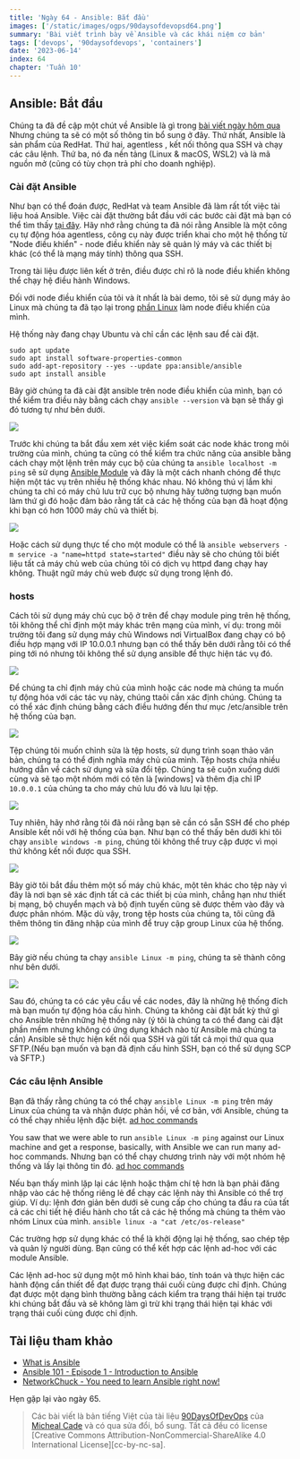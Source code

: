 ```yaml
---
title: 'Ngày 64 - Ansible: Bắt đầu'
images: ['/static/images/ogps/90daysofdevopsd64.png']
summary: 'Bài viết trình bày về Ansible và các khái niệm cơ bản'
tags: ['devops', '90daysofdevops', 'containers']
date: '2023-06-14'
index: 64
chapter: 'Tuần 10'
---
```


<TOCInline toc={props.toc} asDisclosure />

## Ansible: Bắt đầu

Chúng ta đã đề cập một chút về Ansible là gì trong [bài viết ngày hôm qua](https://vntechies.dev/courses/90-ngay-devops/ngay-63-buc-tranh-toan-canh-quan-ly-cau-hinh) Nhưng chúng ta sẽ có một số thông tin bổ sung ở đây. Thứ nhất, Ansible là sản phẩm của RedHat. Thứ hai, agentless , kết nối thông qua SSH và chạy các câu lệnh. Thứ ba, nó đa nền tảng (Linux & macOS, WSL2) và là mã nguồn mở (cũng có tùy chọn trả phí cho doanh nghiệp).

### Cài đặt Ansible

Như bạn có thể đoán được, RedHat và team Ansible đã làm rất tốt việc tài liệu hoá Ansible. Việc cài đặt thường bắt đầu với các bước cài đặt mà bạn có thể tìm thấy [tại đây](https://docs.ansible.com/ansible/latest/installation_guide/intro_installation.html). Hãy nhớ rằng chúng ta đã nói rằng Ansible là một công cụ tự động hóa agentless, công cụ này được triển khai cho một hệ thống từ "Node điều khiển" - node điều khiển này sẽ quản lý máy và các thiết bị khác (có thể là mạng máy tính) thông qua SSH.

Trong tài liệu được liên kết ở trên, điều được chỉ rõ là node điều khiển không thể chạy hệ điều hành Windows.

Đối với node điều khiển của tôi và ít nhất là bài demo, tôi sẽ sử dụng máy ảo Linux mà chúng ta đã tạo lại trong [phần Linux](https://vntechies.dev/courses/90-ngay-devops/ngay-20-thiet-lap-may-tram-phat-trien) làm node điều khiển của mình.

Hệ thống này đang chạy Ubuntu và chỉ cần các lệnh sau để cài đặt.

```Shell
sudo apt update
sudo apt install software-properties-common
sudo add-apt-repository --yes --update ppa:ansible/ansible
sudo apt install ansible
```

Bây giờ chúng ta đã cài đặt ansible trên node điều khiển của mình, bạn có thể kiểm tra điều này bằng cách chạy `ansible --version` và bạn sẽ thấy gì đó tương tự như bên dưới.

![](/static/images/assets/Day64_config1.png)

Trước khi chúng ta bắt đầu xem xét việc kiểm soát các node khác trong môi trường của mình, chúng ta cũng có thể kiểm tra chức năng của ansible bằng cách chạy một lệnh trên máy cục bộ của chúng ta `ansible localhost -m ping` sẽ sử dụng [Ansible Module](https://docs.ansible.com/ansible/2.9/user_guide/modules_intro.html) và đây là một cách nhanh chóng để thực hiện một tác vụ trên nhiều hệ thống khác nhau. Nó không thú vị lắm khi chúng ta chỉ có máy chủ lưu trữ cục bộ nhưng hãy tưởng tượng bạn muốn làm thứ gì đó hoặc đảm bảo rằng tất cả các hệ thống của bạn đã hoạt động khi bạn có hơn 1000 máy chủ và thiết bị.

![](/static/images/assets/Day64_config2.png)

Hoặc cách sử dụng thực tế cho một module có thể là `ansible webservers -m service -a "name=httpd state=started"` điều này sẽ cho chúng tôi biết liệu tất cả máy chủ web của chúng tôi có dịch vụ httpd đang chạy hay không. Thuật ngữ máy chủ web được sử dụng trong lệnh đó.

### hosts

Cách tôi sử dụng máy chủ cục bộ ở trên để chạy module ping trên hệ thống, tôi không thể chỉ định một máy khác trên mạng của mình, ví dụ: trong môi trường tôi đang sử dụng máy chủ Windows nơi VirtualBox đang chạy có bộ điều hợp mạng với IP 10.0.0.1 nhưng bạn có thể thấy bên dưới rằng tôi có thể ping tới nó nhưng tôi không thể sử dụng ansible để thực hiện tác vụ đó.

![](/static/images/assets/Day64_config3.png)

Để chúng ta chỉ định máy chủ của mình hoặc các node mà chúng ta muốn tự động hóa với các tác vụ này, chúng ttaôi cần xác định chúng. Chúng ta có thể xác định chúng bằng cách điều hướng đến thư mục /etc/ansible trên hệ thống của bạn.

![](/static/images/assets/Day64_config4.png)

Tệp chúng tôi muốn chỉnh sửa là tệp hosts, sử dụng trình soạn thảo văn bản, chúng ta có thể định nghĩa máy chủ của mình. Tệp hosts chứa nhiều hướng dẫn về cách sử dụng và sửa đổi tệp. Chúng ta sẽ cuộn xuống dưới cùng và sẽ tạo một nhóm mới có tên là [windows] và thêm địa chỉ IP `10.0.0.1` của chúng ta cho máy chủ lưu đó và lưu lại tệp.

![](/static/images/assets/Day64_config5.png)

Tuy nhiên, hãy nhớ rằng tôi đã nói rằng bạn sẽ cần có sẵn SSH để cho phép Ansible kết nối với hệ thống của bạn. Như bạn có thể thấy bên dưới khi tôi chạy `ansible windows -m ping`, chúng tôi không thể truy cập được vì mọi thứ không kết nối được qua SSH.

![](/static/images/assets/Day64_config6.png)

Bây giờ tôi bắt đầu thêm một số máy chủ khác, một tên khác cho tệp này vì đây là nơi bạn sẽ xác định tất cả các thiết bị của mình, chẳng hạn như thiết bị mạng, bộ chuyển mạch và bộ định tuyến cũng sẽ được thêm vào đây và được phân nhóm. Mặc dù vậy, trong tệp hosts của chúng ta, tôi cũng đã thêm thông tin đăng nhập của mình để truy cập group Linux của hệ thống.

![](/static/images/assets/Day64_config7.png)

Bây giờ nếu chúng ta chạy `ansible Linux -m ping`, chúng ta sẽ thành công như bên dưới.

![](/static/images/assets/Day64_config8.png)

Sau đó, chúng ta có các yêu cầu về các nodes, đây là những hệ thống đích mà bạn muốn tự động hóa cấu hình. Chúng ta không cài đặt bất kỳ thứ gì cho Ansible trên những hệ thống này (ý tôi là chúng ta có thể đang cài đặt phần mềm nhưng không có ứng dụng khách nào từ Ansible mà chúng ta cần) Ansible sẽ thực hiện kết nối qua SSH và gửi tất cả mọi thứ qua qua SFTP.(Nếu bạn muốn và bạn đã định cấu hình SSH, bạn có thể sử dụng SCP và SFTP.)

### Các câu lệnh Ansible

Bạn đã thấy rằng chúng ta có thể chạy `ansible Linux -m ping` trên máy Linux của chúng ta và nhận được phản hồi, về cơ bản, với Ansible, chúng ta có thể chạy nhiều lệnh đặc biệt. [ad hoc commands](https://docs.ansible.com/ansible/latest/user_guide/intro_adhoc.html)

You saw that we were able to run `ansible Linux -m ping` against our Linux machine and get a response, basically, with Ansible we can run many ad-hoc commands. Nhưng bạn có thể chạy chương trình này với một nhóm hệ thống và lấy lại thông tin đó. [ad hoc commands](https://docs.ansible.com/ansible/latest/user_guide/intro_adhoc.html)

Nếu bạn thấy mình lặp lại các lệnh hoặc thậm chí tệ hơn là bạn phải đăng nhập vào các hệ thống riêng lẻ để chạy các lệnh này thì Ansible có thể trợ giúp. Ví dụ: lệnh đơn giản bên dưới sẽ cung cấp cho chúng ta đầu ra của tất cả các chi tiết hệ điều hành cho tất cả các hệ thống mà chúng ta thêm vào nhóm Linux của mình.
`ansible linux -a "cat /etc/os-release"`

Các trường hợp sử dụng khác có thể là khởi động lại hệ thống, sao chép tệp và quản lý người dùng. Bạn cũng có thể kết hợp các lệnh ad-hoc với các module Ansible.

Các lệnh ad-hoc sử dụng một mô hình khai báo, tính toán và thực hiện các hành động cần thiết để đạt được trạng thái cuối cùng được chỉ định. Chúng đạt được một dạng bình thường bằng cách kiểm tra trạng thái hiện tại trước khi chúng bắt đầu và sẽ không làm gì trừ khi trạng thái hiện tại khác với trạng thái cuối cùng được chỉ định.

## Tài liệu tham khảo

- [What is Ansible](https://www.youtube.com/watch?v=1id6ERvfozo)
- [Ansible 101 - Episode 1 - Introduction to Ansible](https://www.youtube.com/watch?v=goclfp6a2IQ)
- [NetworkChuck - You need to learn Ansible right now!](https://www.youtube.com/watch?v=5hycyr-8EKs&t=955s)

Hẹn gặp lại vào ngày 65.

> Các bài viết là bản tiếng Việt của tài liệu [90DaysOfDevOps](https://github.com/MichaelCade/90DaysOfDevOps/tree/main/2022/Days) của [Micheal Cade](https://twitter.com/MichaelCade1) và có qua sửa đổi, bổ sung. Tất cả đều có license [Creative Commons Attribution-NonCommercial-ShareAlike 4.0 International License][cc-by-nc-sa].
